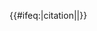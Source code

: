 {{#ifeq:{{{style|}}}|citation|{{citation |author={{{1|}}}|editor=Keith Brown|year=2005|edition=2| chapter={{{2|}}} |title=Encyclopedia of Language and Linguistics |ISBN=0-08-044299-4 }}|{{cite book |author={{{1|}}}|editor=Keith Brown|year=2005 | chapter={{{2|}}} |title=Encyclopedia of Language and Linguistics |edition=2|publisher=Elsevier |ISBN=0-08-044299-4 |ref={{{ref|}}}}}}}<noinclude>
{{documentation}}
</noinclude>